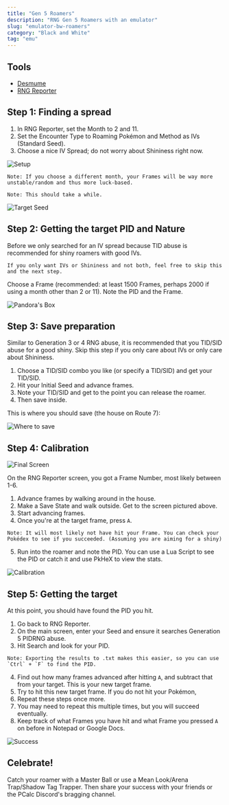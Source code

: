 ```yaml
---
title: "Gen 5 Roamers"
description: "RNG Gen 5 Roamers with an emulator"
slug: "emulator-bw-roamers"
category: "Black and White"
tag: "emu"
---
```


## Tools

- [Desmume](/desmume-setup)
- [RNG Reporter](https://github.com/Admiral-Fish/RNGReporter/releases)

## Step 1: Finding a spread

1. In RNG Reporter, set the Month to 2 and 11.
2. Set the Encounter Type to Roaming Pokémon and Method as IVs (Standard Seed).
3. Choose a nice IV Spread; do not worry about Shininess right now.

![Setup](/images/Black-and-White/Roamer/Setup.png)

```
Note: If you choose a different month, your Frames will be way more unstable/random and thus more luck-based.
```

```
Note: This should take a while.
```

![Target Seed](/images/Black-and-White/Roamer/Target.png)

## Step 2: Getting the target PID and Nature

Before we only searched for an IV spread because TID abuse is recommended for shiny roamers with good IVs.

```
If you only want IVs or Shininess and not both, feel free to skip this and the next step.
```

Choose a Frame (recommended: at least 1500 Frames, perhaps 2000 if using a month other than 2 or 11). Note the PID and the Frame.

![Pandora's Box](/images/Black-and-White/Roamer/Pandora.png)

## Step 3: Save preparation

Similar to Generation 3 or 4 RNG abuse, it is recommended that you TID/SID abuse for a good shiny. Skip this step if you only care about IVs or only care about Shininess.

1. Choose a TID/SID combo you like (or specify a TID/SID) and get your TID/SID.
2. Hit your Initial Seed and advance frames.
3. Note your TID/SID and get to the point you can release the roamer.
4. Then save inside.

This is where you should save (the house on Route 7):

![Where to save](/images/Black-and-White/Roamer/Save.png)

## Step 4: Calibration

![Final Screen](/images/Black-and-White/Roamer/Final-Screen.png)

On the RNG Reporter screen, you got a Frame Number, most likely between 1-6.

1. Advance frames by walking around in the house.
2. Make a Save State and walk outside. Get to the screen pictured above.
3. Start advancing frames.
4. Once you're at the target frame, press `A`.

```
Note: It will most likely not have hit your Frame. You can check your Pokédex to see if you succeeded. (Assuming you are aiming for a shiny)
```

5. Run into the roamer and note the PID. You can use a Lua Script to see the PID or catch it and use PkHeX to view the stats.

![Calibration](/images/Black-and-White/Roamer/Calibration.png)

## Step 5: Getting the target

At this point, you should have found the PID you hit.

1. Go back to RNG Reporter.
2. On the main screen, enter your Seed and ensure it searches Generation 5 PIDRNG abuse.
3. Hit Search and look for your PID.

```
Note: Exporting the results to .txt makes this easier, so you can use `Ctrl` + `F` to find the PID.
```

4. Find out how many frames advanced after hitting `A`, and subtract that from your target. This is your new target frame.
5. Try to hit this new target frame. If you do not hit your Pokémon,
6. Repeat these steps once more.
7. You may need to repeat this multiple times, but you will succeed eventually.
8. Keep track of what Frames you have hit and what Frame you pressed `A` on before in Notepad or Google Docs.

![Success](/images/Black-and-White/Roamer/Success.png)

## Celebrate!

Catch your roamer with a Master Ball or use a Mean Look/Arena Trap/Shadow Tag Trapper. Then share your success with your friends or the PCalc Discord's bragging channel.
